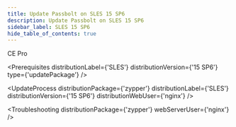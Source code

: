 ```yaml
---
title: Update Passbolt on SLES 15 SP6
description: Update Passbolt on SLES 15 SP6
sidebar_label: SLES 15 SP6
hide_table_of_contents: true
---
```



<div style={{display: "flex", gap: "1rem"}}>
  <Chips link="https://www.passbolt.com/ce/opensuse" isUnderMainTitle={true}>CE</Chips>
  <Chips link="https://www.passbolt.com/pricing/pro" isUnderMainTitle={true}>Pro</Chips>
</div>

<Prerequisites
  distributionLabel={'SLES'}
  distributionVersion={'15 SP6'}
  type={'updatePackage'}
/>

<UpdateProcess
  distributionPackage={'zypper'}
  distributionLabel={'SLES'}
  distributionVersion={'15 SP6'}
  distributionWebUser={'nginx'}
/>

<Troubleshooting distributionPackage={'zypper'} webServerUser={'nginx'} />

<InCaseOfIssues />
